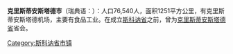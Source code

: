 {{unreferenced|time=2018-01-17T08:48:51+00:00}}
{{Coord|56.0293936|14.1566778|type:city_source:GoogleMaps|display=title}}
{{Infobox_Kommun|
name=克里斯蒂安斯塔德|
fullname=克里斯蒂安斯塔德市|
isocode= |
capital=克里斯蒂安斯塔德|
governor=|
county=[[斯科讷省|斯科讷]]|
province=[[斯科讷省|斯科讷省]]|
arearank=76th|
area=1,251|
areapercent=x.x|
population_as_of=2005|
populationrank=24th|
population=76,540 |
populationpercent=x.x|
populationdensity=60|
coatofarms=|
map=[[File:svcmap_skane.png|100px]]<br />克里斯蒂安斯塔德<br /> [[File:Lägeskarta_Kristianstads_kommun.png|180px]]|
location=55_25_N_13_50_E|
locationReadable= 56°02′N, 14°11′E
}}

'''克里斯蒂安斯塔德市'''（瑞典语：{{lang|sv|Kristianstads kommun}}）：人口76,540人，面积1251平方公里，有克里斯蒂安斯塔德机场，主要有食品工业。在成立[[斯科讷省|斯科讷省]]之前，曾为[[克里斯蒂安斯塔德省|克里斯蒂安斯塔德省]]省会。

{{sweden-geo-stub}}
{{commonscat}}
{{normdaten}}
{{DEFAULTSORT:kristianstads}}
[[Category:斯科讷省市镇|Category:斯科讷省市镇]]